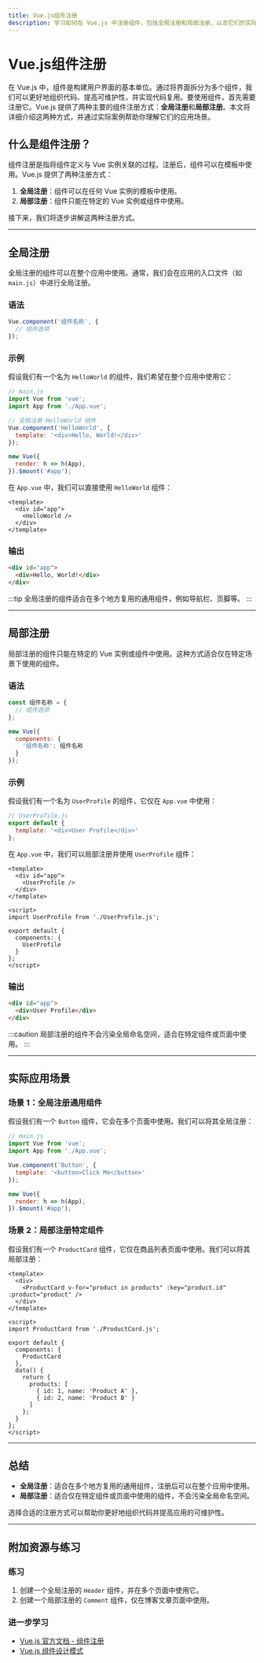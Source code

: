 ```yaml
---
title: Vue.js组件注册
description: 学习如何在 Vue.js 中注册组件，包括全局注册和局部注册，以及它们的实际应用场景。
---
```


# Vue.js组件注册

在 Vue.js 中，组件是构建用户界面的基本单位。通过将界面拆分为多个组件，我们可以更好地组织代码、提高可维护性，并实现代码复用。要使用组件，首先需要注册它。Vue.js 提供了两种主要的组件注册方式：**全局注册**和**局部注册**。本文将详细介绍这两种方式，并通过实际案例帮助你理解它们的应用场景。

## 什么是组件注册？

组件注册是指将组件定义与 Vue 实例关联的过程。注册后，组件可以在模板中使用。Vue.js 提供了两种注册方式：

1. **全局注册**：组件可以在任何 Vue 实例的模板中使用。
2. **局部注册**：组件只能在特定的 Vue 实例或组件中使用。

接下来，我们将逐步讲解这两种注册方式。

---

## 全局注册

全局注册的组件可以在整个应用中使用。通常，我们会在应用的入口文件（如 `main.js`）中进行全局注册。

### 语法

```javascript
Vue.component('组件名称', {
  // 组件选项
});
```

### 示例

假设我们有一个名为 `HelloWorld` 的组件，我们希望在整个应用中使用它：

```javascript
// main.js
import Vue from 'vue';
import App from './App.vue';

// 全局注册 HelloWorld 组件
Vue.component('HelloWorld', {
  template: '<div>Hello, World!</div>'
});

new Vue({
  render: h => h(App),
}).$mount('#app');
```

在 `App.vue` 中，我们可以直接使用 `HelloWorld` 组件：

```vue
<template>
  <div id="app">
    <HelloWorld />
  </div>
</template>
```

### 输出

```html
<div id="app">
  <div>Hello, World!</div>
</div>
```

:::tip
全局注册的组件适合在多个地方复用的通用组件，例如导航栏、页脚等。
:::

---

## 局部注册

局部注册的组件只能在特定的 Vue 实例或组件中使用。这种方式适合仅在特定场景下使用的组件。

### 语法

```javascript
const 组件名称 = {
  // 组件选项
};

new Vue({
  components: {
    '组件名称': 组件名称
  }
});
```

### 示例

假设我们有一个名为 `UserProfile` 的组件，它仅在 `App.vue` 中使用：

```javascript
// UserProfile.js
export default {
  template: '<div>User Profile</div>'
};
```

在 `App.vue` 中，我们可以局部注册并使用 `UserProfile` 组件：

```vue
<template>
  <div id="app">
    <UserProfile />
  </div>
</template>

<script>
import UserProfile from './UserProfile.js';

export default {
  components: {
    UserProfile
  }
};
</script>
```

### 输出

```html
<div id="app">
  <div>User Profile</div>
</div>
```

:::caution
局部注册的组件不会污染全局命名空间，适合在特定组件或页面中使用。
:::

---

## 实际应用场景

### 场景 1：全局注册通用组件

假设我们有一个 `Button` 组件，它会在多个页面中使用。我们可以将其全局注册：

```javascript
// main.js
import Vue from 'vue';
import App from './App.vue';

Vue.component('Button', {
  template: '<button>Click Me</button>'
});

new Vue({
  render: h => h(App),
}).$mount('#app');
```

### 场景 2：局部注册特定组件

假设我们有一个 `ProductCard` 组件，它仅在商品列表页面中使用。我们可以将其局部注册：

```vue
<template>
  <div>
    <ProductCard v-for="product in products" :key="product.id" :product="product" />
  </div>
</template>

<script>
import ProductCard from './ProductCard.js';

export default {
  components: {
    ProductCard
  },
  data() {
    return {
      products: [
        { id: 1, name: 'Product A' },
        { id: 2, name: 'Product B' }
      ]
    };
  }
};
</script>
```

---

## 总结

- **全局注册**：适合在多个地方复用的通用组件，注册后可以在整个应用中使用。
- **局部注册**：适合仅在特定组件或页面中使用的组件，不会污染全局命名空间。

选择合适的注册方式可以帮助你更好地组织代码并提高应用的可维护性。

---

## 附加资源与练习

### 练习
1. 创建一个全局注册的 `Header` 组件，并在多个页面中使用它。
2. 创建一个局部注册的 `Comment` 组件，仅在博客文章页面中使用。

### 进一步学习
- [Vue.js 官方文档 - 组件注册](https://v3.vuejs.org/guide/component-registration.html)
- [Vue.js 组件设计模式](https://v3.vuejs.org/guide/component-basics.html)